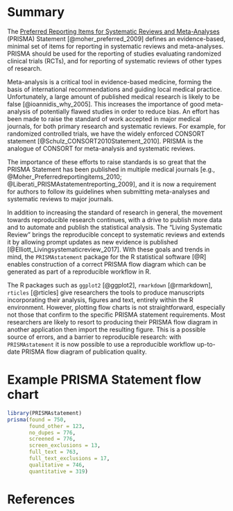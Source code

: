 # Summary

The [Preferred Reporting Items for Systematic Reviews and Meta-Analyses](http://prisma-statement.org) (PRISMA) Statement  [@moher_preferred_2009] defines an evidence-based, minimal set of items for reporting in systematic reviews and meta-analyses. PRISMA should be used for the reporting of studies evaluating randomized clinical trials (RCTs), and for reporting of systematic reviews of other types of research.

Meta-analysis is a critical tool in evidence-based medicine, forming the basis of international recommendations and guiding local medical practice. Unfortunately, a large amount of published medical research is likely to be false [@ioannidis_why_2005]. This increases the importance of good meta-analysis of potentially flawed studies in order to reduce bias. An effort has been made to raise the standard of work accepted in major medical journals, for both primary research and systematic reviews. For example, for randomized controlled trials, we have the widely enforced CONSORT statement [@Schulz_CONSORT2010Statement_2010]. PRISMA is the analogue of CONSORT for meta-analysis and systematic reviews.

The importance of these efforts to raise standards is so great that the PRISMA Statement has been published in multiple medical journals [e.g., @Moher_Preferredreportingitems_2010; @Liberati_PRISMAstatementreporting_2009], and it is now a requirement for authors to follow its guidelines when submitting meta-analyses and systematic reviews to major journals.

In addition to increasing the standard of research in general, the movement towards reproducible research continues, with a drive to publish more data and to automate and publish the statistical analysis. The "Living Systematic Review" brings the reproducible concept to systematic reviews and extends it by allowing prompt updates as new evidence is published [@Elliott_Livingsystematicreview_2017]. With these goals and trends in mind, the `PRISMAstatement` package for the R statistical software [@R] enables construction of a correct PRISMA flow diagram which can be generated as part of a reproducible workflow in R.

The R packages such as `ggplot2` [@ggplot2], `rmarkdown` [@rmarkdown], `rticles` [@rticles] give researchers the tools to produce manuscripts incorporating their analysis, figures and text, entirely within the R environment. However, plotting flow charts is not straightforward, especially not those that confirm to the specific PRISMA statement requirements. Most researchers are likely to resort to producing their PRISMA flow diagram in another application then import the resulting figure. This is a possible source of errors, and a barrier to reproducible research: with `PRISMAstatement` it is now possible to use a reproducible workflow up-to-date PRISMA flow diagram of publication quality.

# Example PRISMA Statement flow chart

```r
library(PRISMAstatement)
prisma(found = 750,
       found_other = 123,
       no_dupes = 776, 
       screened = 776, 
       screen_exclusions = 13, 
       full_text = 763,
       full_text_exclusions = 17, 
       qualitative = 746, 
       quantitative = 319)
```

# References
